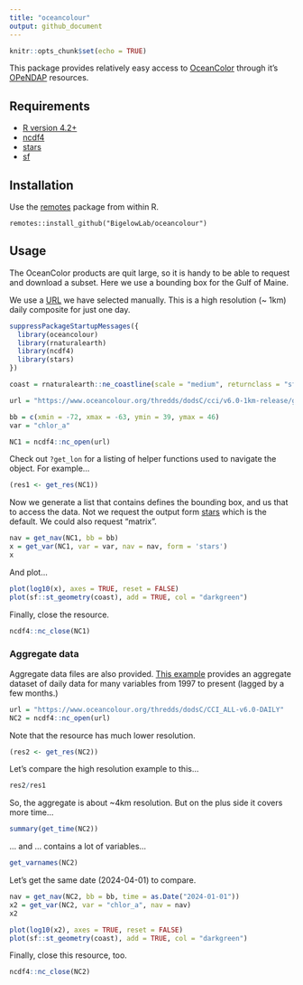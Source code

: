 ```yaml
---
title: "oceancolour"
output: github_document
---
```


```r
knitr::opts_chunk$set(echo = TRUE)
```

This package provides relatively easy access to [OceanColor](https://www.oceancolour.org/) through it's [OPeNDAP](https://www.oceancolour.org/thredds/catalog-cci.html) resources.

## Requirements

  + [R version 4.2+](https://www.r-project.org/)
  + [ncdf4](https://CRAN.R-project.org/package=ncdf4)
  + [stars](https://CRAN.R-project.org/package=stars)
  + [sf](https://CRAN.R-project.org/package=sf)

## Installation

Use the [remotes](https://CRAN.R-project.org/package=remotes) package from within R.
```
remotes::install_github("BigelowLab/oceancolour")
```

## Usage

The OceanColor products are quit large, so it is handy to be able to request and download a subset.  Here we use a bounding box for the Gulf of Maine.

We use a [URL](https://www.oceancolour.org/thredds/dodsC/cci/v6.0-1km-release/geographic/2024/ESACCI-OC-L3S-OC_PRODUCTS-MERGED-1D_DAILY_1km_GEO_PML_OCx_QAA-20240401-fv6.0_1km.nc.html) we have selected manually.  This is a high resolution (~ 1km) daily composite for just one day.


```r
suppressPackageStartupMessages({
  library(oceancolour)
  library(rnaturalearth)
  library(ncdf4)
  library(stars)
})

coast = rnaturalearth::ne_coastline(scale = "medium", returnclass = "sf")

url = "https://www.oceancolour.org/thredds/dodsC/cci/v6.0-1km-release/geographic/2024/ESACCI-OC-L3S-OC_PRODUCTS-MERGED-1D_DAILY_1km_GEO_PML_OCx_QAA-20240401-fv6.0_1km.nc"

bb = c(xmin = -72, xmax = -63, ymin = 39, ymax = 46)
var = "chlor_a"

NC1 = ncdf4::nc_open(url)
```

Check out `?get_lon` for a listing of helper functions used to navigate the object.  For example...

```r
(res1 <- get_res(NC1))
```

Now we generate a list that contains defines the bounding box, and us that to access the data. Not we request the output form [stars](https://r-spatial.github.io/stars/) which is the default.  We could also request "matrix".

```r
nav = get_nav(NC1, bb = bb)
x = get_var(NC1, var = var, nav = nav, form = 'stars')
x
```

And plot...

```r
plot(log10(x), axes = TRUE, reset = FALSE)
plot(sf::st_geometry(coast), add = TRUE, col = "darkgreen")
```


Finally, close the resource.

```r
ncdf4::nc_close(NC1)
```


### Aggregate data

Aggregate data files are also provided.  [This example](https://www.oceancolour.org/thredds/dodsC/CCI_ALL-v6.0-DAILY.html) provides an aggregate dataset of daily data for many variables from 1997 to present (lagged by a few months.)

```r
url = "https://www.oceancolour.org/thredds/dodsC/CCI_ALL-v6.0-DAILY"
NC2 = ncdf4::nc_open(url)
```

Note that the resource has much lower resolution.

```r
(res2 <- get_res(NC2))
```

Let's compare the high resolution example to this...

```r
res2/res1
```

So, the aggregate is about ~4km resolution.  But on the plus side it covers more time...

```r
summary(get_time(NC2))
```

... and ... contains a lot of variables...

```r
get_varnames(NC2)
```

Let's get the same date (2024-04-01) to compare.

```r
nav = get_nav(NC2, bb = bb, time = as.Date("2024-01-01"))
x2 = get_var(NC2, var = "chlor_a", nav = nav)
x2
```


```r
plot(log10(x2), axes = TRUE, reset = FALSE)
plot(sf::st_geometry(coast), add = TRUE, col = "darkgreen")
```

Finally, close this resource, too.

```r
ncdf4::nc_close(NC2)
```

